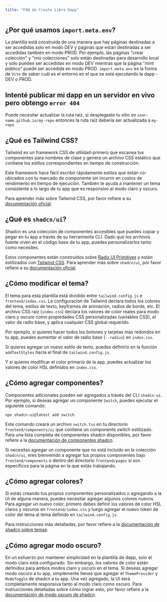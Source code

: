 ```yaml
---
title: "FAQ de Create Libra Dapp"
---
```


## ¿Por qué usamos `import.meta.env`?

La plantilla está construida de una manera que hay páginas destinadas a ser accedidas solo en modo DEV y páginas que están destinadas a ser accedidas también en modo PROD. Por ejemplo, las páginas "crear colección" y "mis colecciones" solo están destinadas para desarrollo local y solo pueden ser accedidas en modo DEV mientras que la página "mint público" puede ser accedida en modo PROD. `import.meta.env` es la forma de `Vite` de saber cuál es el entorno en el que se está ejecutando la dapp - DEV o PROD.

## Intenté publicar mi dapp en un servidor en vivo pero obtengo `error 404`

Puede necesitar actualizar la ruta raíz, si desplegaste tu sitio en `user-name.github.io/my-repo` entonces la ruta raíz debería ser actualizada a `my-repo`

## ¿Qué es Tailwind CSS?

Tailwind es un framework CSS de utilidad-primero que escanea tus componentes para nombres de clase y genera un archivo CSS estático que contiene los estilos correspondientes en tiempo de construcción.

Este framework hace fácil escribir rápidamente estilos que están co-ubicados con tu marcado de componente sin incurrir en costos de rendimiento en tiempo de ejecución. También te ayuda a mantener un tema consistente a lo largo de tu app que es responsivo al modo claro y oscuro.

Para aprender más sobre Tailwind CSS, por favor refiere a su [documentación oficial](https://tailwindcss.com/docs/utility-first).

## ¿Qué es `shadcn/ui`?

Shadcn es una colección de componentes accesibles que puedes copiar y pegar en tu app a través de su herramienta CLI. Dado que los archivos fuente viven en el código base de tu app, puedes personalizarlos tanto como necesites.

Estos componentes están construidos sobre [Radix UI Primitives](https://www.radix-ui.com/primitives) y están estilizados con [Tailwind CSS](https://tailwindcss.com/). Para aprender más sobre `shadcn/ui`, por favor refiere a su [documentación oficial](https://ui.shadcn.com/docs).

## ¿Cómo modificar el tema?

El tema para esta plantilla está dividido entre `tailwind.config.js` e `frontend/index.css`. La configuración de Tailwind declara todos los colores del tema, estilos de texto, keyframes de animación, radios de borde, etc. El archivo CSS raíz (`index.css`) declara los valores de color reales para modo claro y oscuro como propiedades CSS personalizadas (variables CSS), el valor de radio base, y aplica cualquier CSS global requerido.

Por ejemplo, si quieres hacer todos los botones y tarjetas más redondos en tu app, puedes aumentar el valor de radio base (`--radius`) en `index.css`.

Si quieres agregar un nuevo estilo de texto, puedes definirlo en la función `addTextStyles` hacia el final de `tailwind.config.js`.

Y si quieres modificar el color primario de la app, puedes actualizar los valores de color HSL definidos en `index.css`.

## ¿Cómo agregar componentes?

Componentes adicionales pueden ser agregados a través del CLI `shadcn-ui`. Por ejemplo, si deseas agregar un componente `Switch`, puedes ejecutar el siguiente comando:

```shellscript filename="Terminal"
npx shadcn-ui@latest add switch
```

Este comando creará un archivo `switch.tsx` en tu directorio `frontend/components/ui` que contiene un componente switch estilizado. Para una lista completa de componentes shadcn disponibles, por favor refiere a la [documentación de componentes shadcn](https://ui.shadcn.com/docs/components).

Si necesitas agregar un componente que no está incluido en la colección `shadcn/ui`, eres bienvenido a agregar tus propios componentes bajo `frontend/components` o dentro del directorio `frontend/pages` si son específicos para la página en la que estás trabajando.

## ¿Cómo agregar colores?

Si estás creando tus propios componentes personalizados o agregando a la UI de alguna manera, puedes necesitar agregar algunos colores nuevos. Para agregar un nuevo color, primero debes definir los valores de color HSL claros y oscuros en `frontend/index.css` y luego agregar el nuevo token de color del tema al tema definido en `tailwind.config.js`.

Para instrucciones más detalladas, por favor refiere a la [documentación de shadcn sobre temas](https://ui.shadcn.com/docs/theming).

## ¿Cómo agregar modo oscuro?

En un esfuerzo por mantener simplicidad en la plantilla de dapp, solo el modo claro está configurado. Sin embargo, los valores de color están definidos para ambos modos claro y oscuro en el tema. Si deseas agregar modo oscuro a tu app, simplemente tienes que agregar el `ThemeProvider` y `ModeToggle` de shadcn a tu app. Una vez agregado, la UI será completamente responsiva tanto al modo claro como oscuro. Para instrucciones detalladas sobre cómo lograr esto, por favor refiere a la [documentación de modo oscuro de shadcn](https://ui.shadcn.com/docs/dark-mode/vite).
